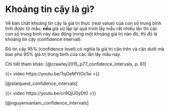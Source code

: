 # <b>Khoảng tin cậy là gì?</b> 

Về bản chất khoảng tin cậy là giá trị thực (real value) của con số trung bình tính được từ mẫu, **nếu** giả sử lặp lại quá trình lấy mẫu rất nhiều lần thì các con số trung bình này dao động trong một khoảng giá trị nào đó, thì đó là khoảng tin cậy (confidence interval).

Độ tin cậy 95% (confidence level) có nghĩa là giá trị cận trên và cận dưới mà bao phủ 95% giá trị trung bình của các lần lấy mẫu này.

Chi tiết tham khảo: [@crawley2015_p77_confidence_intervals, p. 61]

{{< video https://youtu.be/TqOeMYtOc1w >}}

[@statquest_confidence_intervals]

{{< video https://youtu.be/cr9QjU0yDt0 >}}

[@nguyenvanlam_confidence_intervals]
